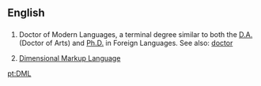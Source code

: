 ==English==

==={{initialism-old|en}}===
{{head|en}}

# Doctor of Modern Languages, a terminal degree similar to both the [[D.A.]] (Doctor of Arts) and [[Ph.D.]] in Foreign Languages. See also: [[doctor]]
# {{label|en|computing}} [[dimensional markup language|Dimensional Markup Language]]

[[pt:DML]]